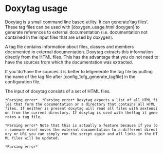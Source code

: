 = Doxytag usage =

Doxytag is a small command line based utility. It can generate'tag files'. These tag files can be used with [doxygen_usage.html doxygen] to generate references to external documentation (i.e. documentation not contained in the input files that are used by doxygen).

A tag file contains information about files, classes and members documented in external documentation. Doxytag extracts this information directly from the HTML files. This has the advantage that you do not need to have the sources from which the documentation was extracted.

If you'do'have the sources it is better to let{{{doxygen}}}generate the tag file by putting the name of the tag file after [config_1cfg_generate_tagfile] in the configuration file.

The input of doxytag consists of a set of HTML files.

 *Parsing error*  *Parsing error* Doxytag expects a list of all HTML files that form the documentation or a directory that contains all HTML files. If neither is present doxytag will read all files with a{{{.html}}}extension from the current directory. If doxytag is used with the{{{-t}}}flag it generates a tag file.

 *Parsing error* Note that this is actually a feature because if you (or someone else) moves the external documentation to a different directory or URL you can simply run the script again and all links in the HTML files will be updated.



 *Parsing error* 

